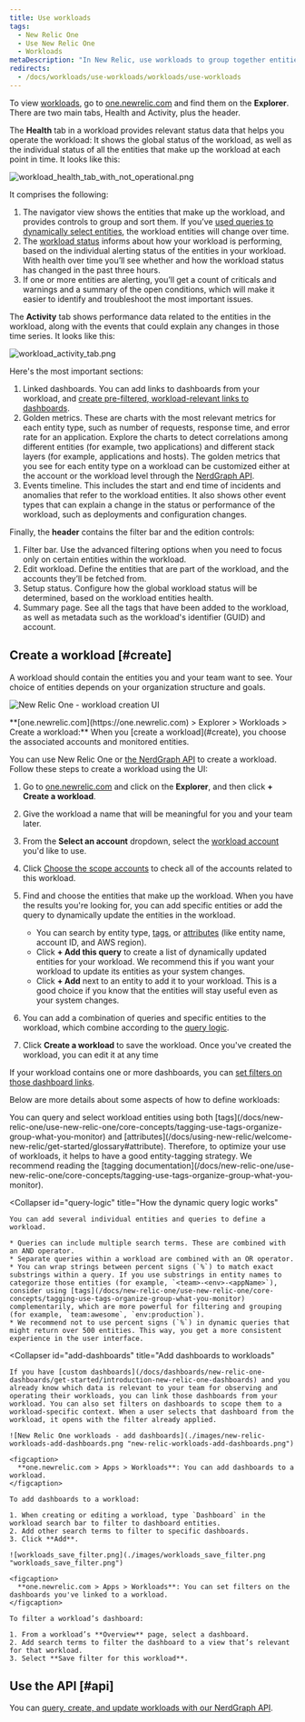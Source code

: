 ```yaml
---
title: Use workloads
tags:
  - New Relic One
  - Use New Relic One
  - Workloads
metaDescription: "In New Relic, use workloads to group together entities that make up a specific business service, making it easier to isolate and troubleshoot issues."
redirects:
  - /docs/workloads/use-workloads/workloads/use-workloads
---
```


To view [workloads](/docs/new-relic-one/use-new-relic-one/core-concepts/new-relic-one-workloads-isolate-resolve-incidents-faster), go to [one.newrelic.com](https://one.newrelic.com) and find them on the **Explorer**. There are two main tabs, Health and Activity, plus the header.

The **Health** tab in a workload provides relevant status data that helps you operate the workload: It shows the global status of the workload, as well as the individual status of all the entities that make up the workload at each point in time. It looks like this:

![workload_health_tab_with_not_operational.png](./images/2_workload_health_tab_with_not_operational.png "2_workload_health_tab_with_not_operational.png")

It comprises the following:
  1. The navigator view shows the entities that make up the workload, and provides controls to group and sort them. If you’ve [used queries to dynamically select entities](/docs/new-relic-one/use-new-relic-one/workloads/use-workloads/#dynamic), the workload entities will change over time.
  2. The [workload status](/docs/new-relic-one/use-new-relic-one/workloads/workload-status-views-notifications/) informs about how your workload is performing, based on the individual alerting status of the entities in your workload. With health over time you’ll see whether and how the workload status has changed in the past three hours.  
  3. If one or more entities are alerting, you’ll get a count of criticals and warnings and a summary of the open conditions, which will make it easier to identify and troubleshoot the most important issues.

The **Activity** tab shows performance data related to the entities in the workload, along with the events that could explain any changes in those time series. It looks like this:

![workload_activity_tab.png](./images/workloads_activity_tab.png "workloads_activity_tab.png")

Here's the most important sections:
1. Linked dashboards. You can add links to dashboards from your workload, and [create pre-filtered, workload-relevant links to dashboards](/docs/new-relic-one/use-new-relic-one/workloads/use-workloads/#add-dashboards).
2. Golden metrics. These are charts with the most relevant metrics for each entity type, such as number of requests, response time, and error rate for an application. Explore the charts to detect correlations among different entities (for example, two applications) and different stack layers (for example, applications and hosts). The golden metrics that you see for each entity type on a workload can be customized either at the account or the workload level through the [NerdGraph API](/docs/apis/nerdgraph/examples/golden-metrics-entities-nerdgraph-api-tutorial/#customize-golden-metrics).
3. Events timeline. This includes the start and end time of incidents and anomalies that refer to the workload entities. It also shows other event types that can explain a change in the status or performance of the workload, such as deployments and configuration changes.    

Finally, the **header** contains the filter bar and the edition controls:
1. Filter bar. Use the advanced filtering options when you need to focus only on certain entities within the workload. 
2. Edit workload. Define the entities that are part of the workload, and the accounts they’ll be fetched from.
3. Setup status. Configure how the global workload status will be determined, based on the workload entities health. 
4. Summary page. See all the tags that have been added to the workload, as well as metadata such as the workload's identifier (GUID) and account.

## Create a workload [#create]

A workload should contain the entities you and your team want to see. Your choice of entities depends on your organization structure and goals.

![New Relic One - workload creation UI](./images/new-relic-create-workload.png "new-relic-create-workload.png")

<figcaption>
  **[one.newrelic.com](https://one.newrelic.com) > Explorer > Workloads > Create a workload:** When you [create a workload](#create), you choose the associated accounts and monitored entities.
</figcaption>

You can use New Relic One or [the NerdGraph API](/docs/nerdgraph-workloads-tutorials) to create a workload. Follow these steps to create a workload using the UI:

1. Go to [one.newrelic.com](https://one.newrelic.com) and click on the **Explorer**, and then click **+ Create a workload**.
2. Give the workload a name that will be meaningful for you and your team later.
3. From the **Select an account** dropdown, select the [workload account](#accounts) you'd like to use.
4. Click [Choose the scope accounts](#scope-accounts) to check all of the accounts related to this workload.
5. Find and choose the entities that make up the workload. When you have the results you're looking for, you can add specific entities or add the query to dynamically update the entities in the workload.

   * You can search by entity type, [tags](#tags), or [attributes](/docs/using-new-relic/welcome-new-relic/get-started/glossary#attribute) (like entity name, account ID, and AWS region).
   * Click **+ Add this query** to create a list of dynamically updated entities for your workload. We recommend this if you want your workload to update its entities as your system changes.
   * Click **+ Add** next to an entity to add it to your workload. This is a good choice if you know that the entities will stay useful even as your system changes.
6. You can add a combination of queries and specific entities to the workload, which combine according to the [query logic](#query-logic).
7. Click **Create a workload** to save the workload. Once you've created the workload, you can edit it at any time

If your workload contains one or more dashboards, you can [set filters on those dashboard links](#filter-dashboards).

Below are more details about some aspects of how to define workloads:

<CollapserGroup>
  <Collapser
    id="tags"
    title="Use tags to define the workload content"
  >
    You can query and select workload entities using both [tags](/docs/new-relic-one/use-new-relic-one/core-concepts/tagging-use-tags-organize-group-what-you-monitor) and [attributes](/docs/using-new-relic/welcome-new-relic/get-started/glossary#attribute). Therefore, to optimize your use of workloads, it helps to have a good entity-tagging strategy. We recommend reading the [tagging documentation](/docs/new-relic-one/use-new-relic-one/core-concepts/tagging-use-tags-organize-group-what-you-monitor).
  </Collapser>

  <Collapser
    id="query-logic"
    title="How the dynamic query logic works"
  >
    You can add several individual entities and queries to define a workload.

    * Queries can include multiple search terms. These are combined with an AND operator.
    * Separate queries within a workload are combined with an OR operator.
    * You can wrap strings between percent signs (`%`) to match exact substrings within a query. If you use substrings in entity names to categorize those entities (for example, `<team>-<env>-<appName>`), consider using [tags](/docs/new-relic-one/use-new-relic-one/core-concepts/tagging-use-tags-organize-group-what-you-monitor) complementarily, which are more powerful for filtering and grouping (for example, `team:awesome`, `env:production`).
    * We recommend not to use percent signs (`%`) in dynamic queries that might return over 500 entities. This way, you get a more consistent experience in the user interface.
  </Collapser>

  <Collapser
    id="add-dashboards"
    title="Add dashboards to workloads"
  >
    If you have [custom dashboards](/docs/dashboards/new-relic-one-dashboards/get-started/introduction-new-relic-one-dashboards) and you already know which data is relevant to your team for observing and operating their workloads, you can link those dashboards from your workload. You can also set filters on dashboards to scope them to a workload-specific context. When a user selects that dashboard from the workload, it opens with the filter already applied.

    ![New Relic One workloads - add dashboards](./images/new-relic-workloads-add-dashboards.png "new-relic-workloads-add-dashboards.png")

    <figcaption>
      **one.newrelic.com > Apps > Workloads**: You can add dashboards to a workload.
    </figcaption>

    To add dashboards to a workload:

    1. When creating or editing a workload, type `Dashboard` in the workload search bar to filter to dashboard entities.
    2. Add other search terms to filter to specific dashboards.
    3. Click **Add**.

    ![workloads_save_filter.png](./images/workloads_save_filter.png "workloads_save_filter.png")

    <figcaption>
      **one.newrelic.com > Apps > Workloads**: You can set filters on the dashboards you've linked to a workload.
    </figcaption>

    To filter a workload’s dashboard:

    1. From a workload’s **Overview** page, select a dashboard.
    2. Add search terms to filter the dashboard to a view that’s relevant for that workload.
    3. Select **Save filter for this workload**.
  </Collapser>
</CollapserGroup>

## Use the API [#api]

You can [query, create, and update workloads with our NerdGraph API](/docs/nerdgraph-workloads-tutorials).
